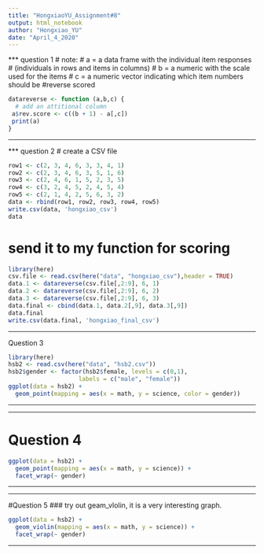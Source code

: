```yaml
---
title: "HongxiaoYU_Assignment#8"
output: html_notebook
author: "Hongxiao_YU"
date: "April_4_2020"
---
```


 


*** question 1
# note:
# a = a data frame with the individual item responses
# (individuals in rows and items in columns)
# b = a numeric with the scale used for the items
# c = a numeric vector indicating which item numbers should be #reverse scored
```r
datareverse <- function (a,b,c) {
  # add an attitional column
 a$rev.score <- c((b + 1) - a[,c])
 print(a)
}

```
***



*** question 2
# create a CSV file
```r
row1 <- c(2, 3, 4, 6, 3, 3, 4, 1)
row2 <- c(2, 3, 4, 6, 3, 5, 1, 6)
row3 <- c(2, 4, 6, 1, 5, 2, 3, 5)
row4 <- c(3, 2, 4, 5, 2, 4, 5, 4)
row5 <- c(2, 1, 4, 2, 5, 6, 3, 2)
data <- rbind(row1, row2, row3, row4, row5)
write.csv(data, 'hongxiao_csv')
data
```

# send it to my function for scoring
```r
library(here)
csv.file <- read.csv(here("data", "hongxiao_csv"),header = TRUE)
data.1 <- datareverse(csv.file[,2:9], 6, 1)
data.2 <- datareverse(csv.file[,2:9], 6, 2)
data.3 <- datareverse(csv.file[,2:9], 6, 3)
data.final <- cbind(data.1, data.2[,9], data.3[,9])
data.final
write.csv(data.final, 'hongxiao_final_csv')
```



***
Question 3
```r
library(here)
hsb2 <- read.csv(here("data", "hsb2.csv"))
hsb2$gender <- factor(hsb2$female, levels = c(0,1),
                    labels = c("male", "female"))
ggplot(data = hsb2) +
  geom_point(mapping = aes(x = math, y = science, color = gender))
```
***


***
# Question 4
```r
ggplot(data = hsb2) +
  geom_point(mapping = aes(x = math, y = science)) +
  facet_wrap(~ gender)
```
***



***
#Question 5
### try out geam_vlolin, it is a very interesting graph.
```r
ggplot(data = hsb2) +
  geom_violin(mapping = aes(x = math, y = science)) +
  facet_wrap(~ gender)
```

***


